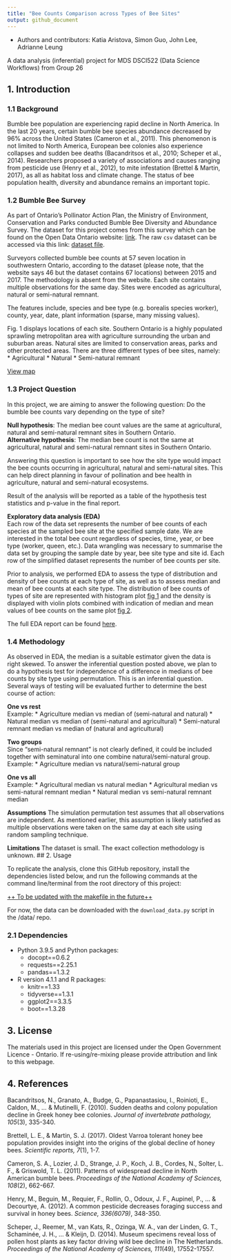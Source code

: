 ```yaml
---
title: "Bee Counts Comparison across Types of Bee Sites"
output: github_document
---
```


-   Authors and contributors: Katia Aristova, Simon Guo, John Lee, Adrianne Leung

A data analysis (inferential) project for MDS DSCI522 (Data Science Workflows) from Group 26

## 1. Introduction

### 1.1 Background

Bumble bee population are experiencing rapid decline in North America. In the last 20 years, certain bumble bee species abundance decreased by 96% across the United States (Cameron et al., 2011). This phenomenon is not limited to North America, European bee colonies also experience collapses and sudden bee deaths (Bacandritsos et al., 2010; Scheper et al., 2014). Researchers proposed a variety of associations and causes ranging from pesticide use (Henry et al., 2012), to mite infestation (Brettel & Martin, 2017), as all as habitat loss and climate change. The status of bee population health, diversity and abundance remains an important topic.

### 1.2 Bumble Bee Survey

As part of Ontario's Pollinator Action Plan, the Ministry of Environment, Conservation and Parks conducted Bumble Bee Diversity and Abundance Survey. The dataset for this project comes from this survey which can be found on the Open Data Ontario website:
[link](https://data.ontario.ca/dataset/bumble-bee-diversity-and-abundance-survey "Bumble Bee Diversity and Abundance Survey"). The raw `csv` dataset can be accessed via this link: [dataset file](https://files.ontario.ca/moe_mapping/downloads/4Other/PHAP/Bumble_Bee_Public_Data.csv "Bumble Bee Public Data").

Surveyors collected bumble bee counts at 57 seven location in southwestern Ontario, according to the dataset (please note, that the website says 46 but the dataset contains 67 locations) between 2015 and 2017. The methodology is absent from the website. Each site contains multiple observations for the same day. Sites were encoded as agricultural, natural or semi-natural remnant. 

The features include, species and bee type (e.g. borealis species worker), county, year, date, plant information (sparse, many missing values).

Fig. 1 displays locations of each site. Southern Ontario is a highly populated sprawling metropolitan area with agriculture surrounding the urban and suburban areas. Natural sites are limited to conservation areas, parks and other protected areas. There are three different types of bee sites, namely:
* Agricultural
* Natural
* Semi-natural remnant

[View map](http://www.moegisportal.ca/agol/AccessibleViewer/index.html?appid=e38703b018ff4e3ca09f2878879a4e34)

### 1.3 Project Question 
In this project, we are aiming to answer the following question: 
Do the bumble bee counts vary depending on the type of site?

**Null hypothesis**: The median bee count values are the same at agricultural, natural and semi-natural remnant sites in Southern Ontario.  
**Alternative hypothesis**: The median bee count is not the same at agricultural, natural and semi-natural remnant sites in Southern Ontario.  

Answering this question is important to see how the site type would impact the bee counts occurring in agricultural, natural and semi-natural sites. This can help direct planning in favour of pollination and bee health in agriculture, natural and semi-natural ecosystems.

Result of the analysis will be reported as a table of the hypothesis test statistics and p-value in the final report.

**Exploratory data analysis (EDA)**  
Each row of the data set represents the number of bee counts of each species at the sampled bee site at the specified sample date. We are interested in the total bee count regardless of species, time, year, or bee type (worker, queen, etc.). Data wrangling was necessary to summarise the data set by grouping the sample date by year, bee site type and site id. Each row of the simplified dataset represents the number of bee counts per site.

Prior to analysis, we performed EDA to assess the type of distribution and density of bee counts at each type of site, as well as to assess median and mean of bee counts at each site type. The distribution of bee counts of types of site are represented with histogram plot [fig 1](https://github.com/UBC-MDS/DSCI_522_Group26_Bee/blob/main/src/proposal_histogram_small.PNG) and the density is displayed with violin plots combined with indication of median and mean values of bee counts on the same plot [fig 2](https://github.com/UBC-MDS/DSCI_522_Group26_Bee/blob/main/src/proposal_violin_small.PNG).

The full EDA report can be found
[here](https://github.com/UBC-MDS/DSCI_522_Group26_Bee/blob/main/src/eda_bee.md "Exploratory data analysis report").

### 1.4 Methodology
As observed in EDA, the median is a suitable estimator given the data is right skewed. To answer the inferential question posted above, we plan to do a hypothesis test for independence of a
difference in medians of bee counts by site type using permutation. This is an inferential question. Several ways of testing will be evaluated further to determine the best course of action:

**One vs rest**  
Example:
* Agriculture median vs median of (semi-natural and natural)
* Natural median vs median of (semi-natural and agricultural)
* Semi-natural remnant median vs median of (natural and agricultural)

**Two groups**  
Since "semi-natural remnant" is not clearly defined, it could be included together with seminatural into one combine natural/semi-natural group.  
Example:
* Agriculture median vs natural/semi-natural group

**One vs all**  
Example:
* Agricultural median vs natural median
* Agricultural median vs semi-natural remnant median
* Natural median vs semi-natural remnant median

**Assumptions**
The simulation permutation test assumes that all observations are independent. As mentioned earlier, this assumption is likely satisfied as multiple observations were taken on the same day at each site using random sampling technique.

**Limitations**
The dataset is small. The exact collection methodology is unknown.
## 2. Usage

To replicate the analysis, clone this GitHub repository, install the
dependencies listed below, and run the following commands at the command
line/terminal from the root directory of this project:

<u>++ To be updated with the makefile in the future++</u>

For now, the data can be downloaded with the `download_data.py` script in the /data/ repo.

### 2.1 Dependencies

*   Python 3.9.5 and Python packages:
    *   docopt==0.6.2
    *   requests==2.25.1
    *   pandas==1.3.2
*   R version 4.1.1 and R packages:
    *   knitr==1.33
    *   tidyverse==1.3.1
    *   ggplot2==3.3.5
    *   boot==1.3.28

## 3. License

The materials used in this project are licensed under the Open
Government Licence - Ontario. If re-using/re-mixing please provide
attribution and link to this webpage.

## 4. References

Bacandritsos, N., Granato, A., Budge, G., Papanastasiou, I., Roinioti, E., Caldon, M., ... & Mutinelli, F. (2010). Sudden deaths and colony population decline in Greek honey bee colonies. _Journal of invertebrate pathology, 105_(3), 335-340.

Brettell, L. E., & Martin, S. J. (2017). Oldest Varroa tolerant honey bee population provides insight into the origins of the global decline of honey bees. _Scientific reports, 7_(1), 1-7.

Cameron, S. A., Lozier, J. D., Strange, J. P., Koch, J. B., Cordes, N., Solter, L. F., & Griswold, T. L.   (2011). Patterns of widespread decline in North American bumble bees. _Proceedings of the National Academy of Sciences, 108_(2), 662-667.

Henry, M., Beguin, M., Requier, F., Rollin, O., Odoux, J. F., Aupinel, P., ... & Decourtye, A. (2012). A common pesticide decreases foraging success and survival in honey bees. _Science, 336(6079)_, 348-350.

Scheper, J., Reemer, M., van Kats, R., Ozinga, W. A., van der Linden, G. T., Schaminée, J. H., ... & Kleijn, D. (2014). Museum specimens reveal loss of pollen host plants as key factor driving wild bee decline in The Netherlands. _Proceedings of the National Academy of Sciences, 111_(49), 17552-17557.
